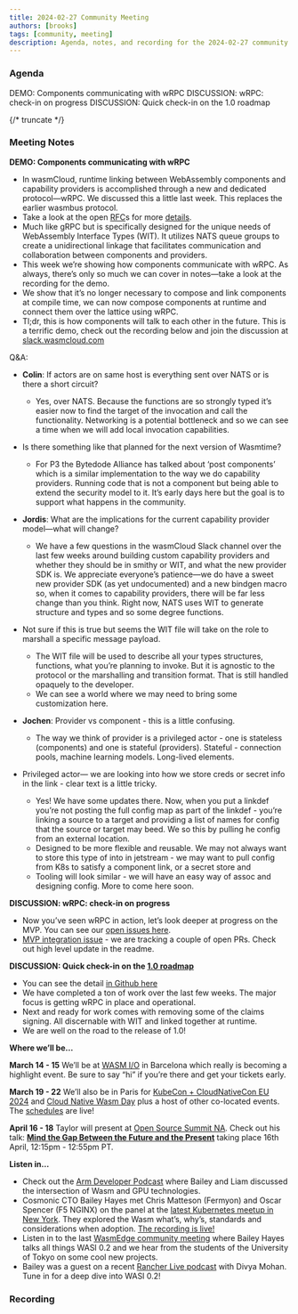 ```yaml
---
title: 2024-02-27 Community Meeting
authors: [brooks]
tags: [community, meeting]
description: Agenda, notes, and recording for the 2024-02-27 community meeting
---
```



### Agenda

DEMO: Components communicating with wRPC
DISCUSSION: wRPC: check-in on progress
DISCUSSION: Quick check-in on the 1.0 roadmap

{/* truncate */}

### Meeting Notes

**DEMO: Components communicating with wRPC**

- In wasmCloud, runtime linking between WebAssembly components and capability providers is accomplished through a new and dedicated protocol—wRPC. We discussed this a little last week. This replaces the earlier wasmbus protocol.
- Take a look at the open [RFC](https://github.com/orgs/wasmCloud/projects/7/views/8?pane=issue&itemId=5132157)s for more [details](https://github.com/orgs/wasmCloud/projects/7/views/8?pane=issue&itemId=46810171).
- Much like gRPC but is specifically designed for the unique needs of WebAssembly Interface Types (WIT). It utilizes NATS queue groups to create a unidirectional linkage that facilitates communication and collaboration between components and providers.
- This week we’re showing how components communicate with wRPC. As always, there’s only so much we can cover in notes—take a look at the recording for the demo.
- We show that it’s no longer necessary to compose and link components at compile time, we can now compose components at runtime and connect them over the lattice using wRPC.
- Tl;dr, this is how components will talk to each other in the future. This is a terrific demo, check out the recording below and join the discussion at [slack.wasmcloud.com](http://slack.wasmcloud.com)

Q&A:

- **Colin**: If actors are on same host is everything sent over NATS or is there a short circuit?
    - Yes, over NATS. Because the functions are so strongly typed it’s easier now to find the target of the invocation and call the functionality. Networking is a potential bottleneck and so we can see a time when we will add local invocation capabilities.
- Is there something like that planned for the next version of Wasmtime?
    - For P3 the Bytedode Alliance has talked about ‘post components’ which is a similar implementation to the way we do capability providers. Running code that is not a component but being able to extend the security model to it. It’s early days here but the goal is to support what happens in the community.
    
- **Jordis**: What are the implications for the current capability provider model—what will change?
    - We have a few questions in the wasmCloud Slack channel over the last few weeks around building custom capability providers and whether they should be in smithy or WIT, and what the new provider SDK is. We appreciate everyone’s patience—we do have a sweet new provider SDK (as yet undocumented) and a new bindgen macro so, when it comes to capability providers, there will be far less change than you think. Right now, NATS uses WIT to generate structure and types and so some degree functions.
- Not sure if this is true but seems the WIT file will take on the role to marshall a specific message payload.
    - The WIT file will be used to describe all your types structures, functions, what you’re planning to invoke. But it is agnostic to the protocol or the marshalling and transition format. That is still handled opaquely to the developer.
    - We can see a world where we may need to bring some customization here.

- **Jochen**: Provider vs component - this is a little confusing.
    - The way we think of provider is a privileged actor - one is stateless (components) and one is stateful (providers). Stateful - connection pools, machine learning models. Long-lived elements.
- Privileged actor— we are looking into how we store creds or secret info in the link - clear text is a little tricky.
    - Yes! We have some updates there. Now, when you put a linkdef you’re not posting the full config map as part of the linkdef - you’re linking a source to a target and providing a list of names for config that the source or target may beed. We so this by pulling he config from an external location.
    - Designed to be more flexible and reusable. We may not always want to store this type of into in jetstream - we may want to pull config from K8s to satisfy a component link, or a secret store and
    - Tooling will look similar - we will have an easy way of assoc and designing config. More to come here soon.

**DISCUSSION: wRPC: check-in on progress**

- Now you’ve seen wRPC in action, let’s look deeper at progress on the MVP. You can see our [open issues here](https://github.com/wasmCloud/wasmCloud/issues).
- [MVP integration issue](https://github.com/wasmCloud/wasmCloud/issues/1548) - we are tracking a couple of open PRs. Check out high level update in the readme.

**DISCUSSION: Quick check-in on the [1.0 roadmap](https://wasmcloud.com/docs/roadmap/)**

- You can see the detail [in Github here](https://github.com/orgs/wasmCloud/projects/7/views/8)
- We have completed a ton of work over the last few weeks. The major focus is getting wRPC in place and operational.
- Next and ready for work comes with removing some of the claims signing. All discernable with WIT and linked together at runtime.
- We are well on the road to the release of 1.0!

**Where we’ll be…**

**March 14 - 15** We’ll be at [WASM I/O](https://2024.wasmio.tech/) in Barcelona which really is becoming a highlight event. Be sure to say “hi” if you’re there and get your tickets early.

**March 19 - 22** We’ll also be in Paris for [KubeCon + CloudNativeCon EU 2024](https://events.linuxfoundation.org/kubecon-cloudnativecon-europe/) and [Cloud Native Wasm Day](https://events.linuxfoundation.org/kubecon-cloudnativecon-europe/co-located-events/cloud-native-wasm-day/) plus a host of other co-located events. The [schedules](https://events.linuxfoundation.org/kubecon-cloudnativecon-europe/program/schedule/) are live!

**April 16 - 18** Taylor will present at [Open Source Summit NA](https://events.linuxfoundation.org/open-source-summit-north-america/). Check out his talk: **[Mind the Gap Between the Future and the Present](https://ossna2024.sched.com/#)** taking place 16th April, 12:15pm - 12:55pm PT.

**Listen in…**

- Check out the [Arm Developer Podcast](https://www.youtube.com/watch?v=iDTHXGuqXAI) where Bailey and Liam discussed the intersection of Wasm and GPU technologies.
- Cosmonic CTO Bailey Hayes met Chris Matteson (Fermyon) and Oscar Spencer (F5 NGINX) on the panel at the [latest Kubernetes meetup in New York](https://www.meetup.com/new-york-kubernetes-meetup/events/297886914/). They explored the Wasm what’s, why’s, standards and considerations when adoption. [The recording is live!](https://youtu.be/ThcQNR-aVvI)
- Listen in to the last [WasmEdge community meeting](https://youtu.be/ttiE7g2Ojuk) where Bailey Hayes talks all things WASI 0.2 and we hear from the students of the University of Tokyo on some cool new projects.
- Bailey was a guest on a recent [Rancher Live podcast](https://www.youtube.com/watch?v=SPdzvL59tIA) with Divya Mohan. Tune in for a deep dive into WASI 0.2!

### Recording

<ReactPlayer url='https://www.youtube.com/watch?v=BNAPIUL_Ue8' controls />
